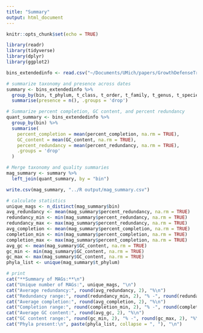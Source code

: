 ```yaml
---
title: "Summary"
output: html_document
---
```


```r
knitr::opts_chunk$set(echo = TRUE)
```

```r
library(readr)
library(tidyverse)
library(dplyr)
library(ggplot2)
```

```r
bins_extendedinfo <- read.csv("~/Documents/UMich/papers/GrowthDefenseTradeOff/R output/bins_extendedinfo.csv")
```

```r
# summarize taxonomy and presence across dates
summary <- bins_extendedinfo %>%
  group_by(bin, t_phylum, t_class, t_order, t_family, t_genus, t_species) %>%
  summarise(presence = n(), .groups = 'drop')

# Summarize percent completion, GC content, and percent redundancy
quant_summary <- bins_extendedinfo %>%
  group_by(bin) %>%
  summarise(
    percent_completion = mean(percent_completion, na.rm = TRUE),
    GC_content = mean(GC_content, na.rm = TRUE),
    percent_redundancy = mean(percent_redundancy, na.rm = TRUE),
    .groups = 'drop'
  )

# Merge taxonomy and quality summaries
mag_summary <- summary %>%
  left_join(quant_summary, by = "bin")

write.csv(mag_summary, "../R output/mag_summary.csv")
```

```r
# calculate statistics
unique_mags <- n_distinct(mag_summary$bin)
avg_redundancy <- mean(mag_summary$percent_redundancy, na.rm = TRUE)
redundancy_min <- min(mag_summary$percent_redundancy, na.rm = TRUE)
redundancy_max <- max(mag_summary$percent_redundancy, na.rm = TRUE)
avg_completion <- mean(mag_summary$percent_completion, na.rm = TRUE)
completion_min <- min(mag_summary$percent_completion, na.rm = TRUE)
completion_max <- max(mag_summary$percent_completion, na.rm = TRUE)
avg_gc <- mean(mag_summary$GC_content, na.rm = TRUE)
gc_min <- min(mag_summary$GC_content, na.rm = TRUE)
gc_max <- max(mag_summary$GC_content, na.rm = TRUE)
phyla_list <- unique(mag_summary$t_phylum)

# print
cat("**Summary of MAGs:**\n")
cat("Unique number of MAGs:", unique_mags, "\n")
cat("Average redundancy:", round(avg_redundancy, 2), "%\n")
cat("Redundancy range:", round(redundancy_min, 2), "% -", round(redundancy_max, 2), "%\n")
cat("Average completion:", round(avg_completion, 2), "%\n")
cat("Completion range:", round(completion_min, 2), "% -", round(completion_max, 2), "%\n")
cat("Average GC content:", round(avg_gc, 2), "%\n")
cat("GC content range:", round(gc_min, 2), "% -", round(gc_max, 2), "%\n")
cat("Phyla present:\n", paste(phyla_list, collapse = ", "), "\n")
```

